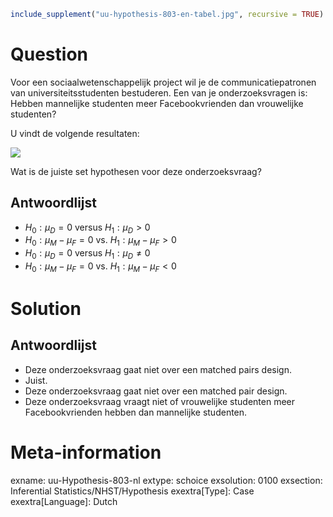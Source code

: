 ```r
include_supplement("uu-hypothesis-803-en-tabel.jpg", recursive = TRUE)
```

Question
========
Voor een sociaalwetenschappelijk project wil je de communicatiepatronen van universiteitsstudenten bestuderen. Een van je onderzoeksvragen is: Hebben mannelijke studenten meer Facebookvrienden dan vrouwelijke studenten?

U vindt de volgende resultaten:

![](uu-hypothesis-803-en-tabel.jpg)

Wat is de juiste set hypothesen voor deze onderzoeksvraag?

  
Antwoordlijst
----------
* $H_0: \mu_D = 0$ versus $H_1: \mu_D > 0$
* $H_0: \mu_M - \mu_F = 0$ vs. $H_1: \mu_M - \mu_F > 0$
* $H_0: \mu_D = 0$ versus $H_1: \mu_D \neq 0$
* $H_0: \mu_M - \mu_F = 0$ vs. $H_1: \mu_M - \mu_F < 0$

Solution
========

Antwoordlijst
----------
* Deze onderzoeksvraag gaat niet over een matched pairs design.
* Juist.
* Deze onderzoeksvraag gaat niet over een matched pair design.
* Deze onderzoeksvraag vraagt niet of vrouwelijke studenten meer Facebookvrienden hebben dan mannelijke studenten.

Meta-information
================
exname: uu-Hypothesis-803-nl
extype: schoice
exsolution: 0100
exsection: Inferential Statistics/NHST/Hypothesis
exextra[Type]: Case
exextra[Language]: Dutch
